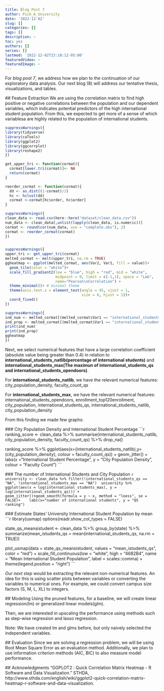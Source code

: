 ```yaml
---
title: Blog Post 7
author: Pick_A_University
date: '2022-12-02'
slug: []
categories: []
tags: []
description: ~
toc: yes
authors: []
series: []
lastmod: '2022-12-02T23:18:12-05:00'
featuredVideo: ~
featuredImage: ~
---
```



 For *blog post 7*, we address how we plan to the continuation of our exploratory data analysis. 
 Our next blog (8) will address our tentative thesis, visualizations, and tables.

 ## Feature Extraction
 We are using the correlation matrix to find high positive or negative correlations between the population and our dependent variables, which indicates potential predictors of the high international student population. From this, we expected to get more of a sense of which variablesa are highly related to the population of international students. 

 ```r
 suppressWarnings({
 library(tidyverse)
 library(caTools)
 library(ggplot2)
 library(ggcorrplot)
 library(reshape2)
 })

 get_upper_tri <- function(cormat){
   cormat[lower.tri(cormat)]<- NA
   return(cormat)
 }

 reorder_cormat <- function(cormat){
   dd <- as.dist((1-cormat)/2)
   hc <- hclust(dd)
   cormat <-cormat[hc$order, hc$order]
 }

 suppressWarnings({
 clean_data <- read.csv(here::here("dataset/clean_data.csv"))
 num_data <- clean_data[,unlist(lapply(clean_data, is.numeric))]
 cormat <- round(cor(num_data, use = "complete.obs"), 2)
 cormat <- reorder_cormat(cormat)
 })


 suppressWarnings({
 upper_tri <- get_upper_tri(cormat)
 melted_cormat <- melt(upper_tri, na.rm = TRUE)
 ggheatmap <- ggplot(melted_cormat, aes(Var2, Var1, fill = value))+
   geom_tile(color = "white")+
   scale_fill_gradient2(low = "blue", high = "red", mid = "white", 
                        midpoint = 0, limit = c(-1,1), space = "Lab", 
                        name="Pearson\nCorrelation") +
   theme_minimal()+ # minimal theme
   theme(axis.text.x = element_text(angle = 45, vjust = 1, 
                                    size = 6, hjust = 1))+
   coord_fixed()
 })

 suppressWarnings({
 ind_num <- melted_cormat[(melted_cormat$Var1 == "international_students_max" & melted_cormat$Var2 != "international_students_max" & abs(melted_cormat$value) >=0.4 ), ]$Var2
 ind_prop <- melted_cormat[(melted_cormat$Var1 == "international_students_natlib" & melted_cormat$Var2 != "international_students_natlib" & abs(melted_cormat$value) >=0.4 ), ]$Var2
 print(ind_num)
 print(ind_prop)
 ggheatmap
 })
 ```
 Next, we select numerical features that have a large correlation coefficient (absolute value being greater than 0.4) in relation to **international_students_natlib(percentage of international students)** and **international_students_max(The maximun of international_students_qs and international_students_opendoors)**. 




 For **international_students_natlib**, we have the relevant numerical features:
 city_population_density, 
 faculty_count_qs

 For **international_students_max**, we have the relevant numerical features:
 international_students_opendoors, 
 enrollment_top120enrollment,  
 city_population, 
 international_students_qs, 
 international_students_natlib,   
 city_population_density




 From this finding we made few graphs: 

 ### City Population Density and International Student Percentage
 ```r
 ranking_score <- clean_data %>% summarise(international_students_natlib,  city_population_density, faculty_count_qs) %>% drop_na()

 ranking_score %>% ggplot(aes(x=(international_students_natlib),y= (city_population_density), colour = faculty_count_qs)) + geom_jitter() + labs(x ="International Student Percentage", y = "City Population Density", colour = "Faculty Count")
 ```

 ### The number of International Students and City Population 
 ```r
 university <- clean_data %>% filter(!international_students_qs == "NA", !international_students_max == "NA")
 university %>% 
   ggplot(aes(x = log(international_students_max), y = log(international_students_qs))) + 
   geom_jitter()+geom_smooth(formula = y ~ x, method = "loess", se = FALSE)+
   labs(x="number of international students", y = "QS ranking")
 ```

 ### Estimate States' University International Student Population by mean
 ```r
 library(usmap) 
 options(readr.show_col_types = FALSE)

 state_qs_meansistudent <- clean_data %>% group_by(state) %>% summarize(mean_istudents_qs = mean(international_students_qs, na.rm = TRUE))

 plot_usmap(data = state_qs_meansistudent, values = "mean_istudents_qs", color = "red") + 
   scale_fill_continuous(low = "white", high = "4682B4", name = "Mean International Student Population", label = scales::comma) + 
   theme(legend.position = "right")
 ```

 *Our next step* would be extracting the relevant non-numerical features. An idea for this is using scatter plots between variables or converting the variables to numerical ones. For example, we could convert campus size factors (S, M, L, XL) to integers. 


 ## Modeling
 Using the pruned features, for a baseline, we will create linear regression(lm) or generalized linear models(glm).

 Then, we are interested in upscaling the performance using methods such as step-wise regression and lasso regression. 

 Note: We have created lm and glms before, but only naively selected the independent variables.


 ## Evaluation
 Since we are solving a regression problem, we will be using Root Mean Square Error as an evaluation method. Additionally, we plan to use information criterion methods (AIC, BIC) to also measure model performance.


 ## Acknowledgments
 “GGPLOT2 : Quick Correlation Matrix Heatmap - R Software and Data Visualization.” STHDA, http://www.sthda.com/english/wiki/ggplot2-quick-correlation-matrix-heatmap-r-software-and-data-visualization. 
